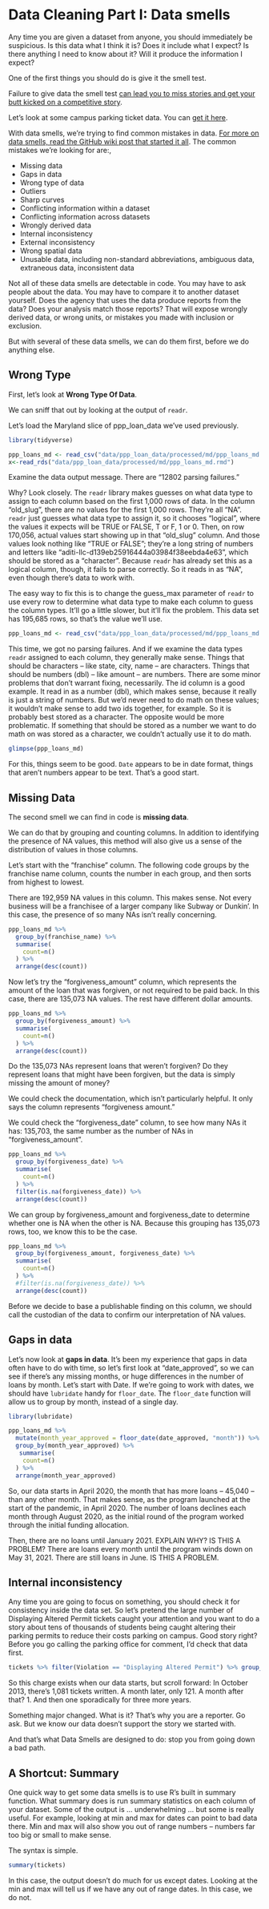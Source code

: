 # Data Cleaning Part I: Data smells

Any time you are given a dataset from anyone, you should immediately be suspicious. Is this data what I think it is? Does it include what I expect? Is there anything I need to know about it? Will it produce the information I expect?

One of the first things you should do is give it the smell test. 

Failure to give data the smell test [can lead you to miss stories and get your butt kicked on a competitive story](https://source.opennews.org/en-US/learning/handling-data-about-race-and-ethnicity/).

Let's look at some campus parking ticket data. You can [get it here](https://unl.box.com/s/3c5kx2i5iouc52ty46k4js412u48yajr).

With data smells, we're trying to find common mistakes in data. [For more on data smells, read the GitHub wiki post that started it all](https://github.com/nikeiubel/data-smells/wiki/Ensuring-Accuracy-in-Data-Journalism). The common mistakes we're looking for are:,

* Missing data
* Gaps in data
* Wrong type of data
* Outliers
* Sharp curves
* Conflicting information within a dataset
* Conflicting information across datasets
* Wrongly derived data
* Internal inconsistency
* External inconsistency
* Wrong spatial data
* Unusable data, including non-standard abbreviations, ambiguous data, extraneous data, inconsistent data

Not all of these data smells are detectable in code. You may have to ask people about the data. You may have to compare it to another dataset yourself. Does the agency that uses the data produce reports from the data? Does your analysis match those reports? That will expose wrongly derived data, or wrong units, or mistakes you made with inclusion or exclusion.

But with several of these data smells, we can do them first, before we do anything else. 

## Wrong Type

First, let's look at **Wrong Type Of Data**. 

We can sniff that out by looking at the output of `readr`. 

Let's load the Maryland slice of ppp_loan_data we've used previously.

```r
library(tidyverse)
```

```r
ppp_loans_md <- read_csv("data/ppp_loan_data/processed/md/ppp_loans_md.csv.gz")
x<-read_rds("data/ppp_loan_data/processed/md/ppp_loans_md.rmd")

```
Examine the data output message. There are "12802 parsing failures."

Why? Look closely. The `readr` library makes guesses on what data type to assign to each column based on the first 1,000 rows of data.  In the column "old_slug", there are no values for the first 1,000 rows.  They're all "NA".  `readr` just guesses what data type to assign it, so it chooses "logical", where the values it expects will be TRUE or FALSE, T or F, 1 or 0.  Then, on row 170,056, actual values start showing up in that "old_slug" column.  And those values look nothing like "TRUE or FALSE"; they're a long string of numbers and letters like "aditi-llc-d139eb25916444a03984f38eebda4e63", which should be stored as a "character".  Because `readr` has already set this as a logical column, though, it fails to parse correctly.  So it reads in as "NA", even though there's data to work with. 

The easy way to fix this is to change the guess_max parameter of `readr` to use every row to determine what data type to make each column to guess the column types. It'll go a little slower, but it'll fix the problem.  This data set has 195,685 rows, so that's the value we'll use. 

```r
ppp_loans_md <- read_csv("data/ppp_loan_data/processed/md/ppp_loans_md.csv.gz", guess_max=195865)
```
This time, we got no parsing failures.  And if we examine the data types `readr` assigned to each column, they generally make sense. Things that should be characters -- like state, city, name -- are characters. Things that should be numbers (dbl) -- like amount -- are numbers.  There are some minor problems that don't warrant fixing, necessarily.  The id column is a good example.  It read in as a number (dbl), which makes sense, because it really is just a string of numbers.  But we'd never need to do math on these values; it wouldn't make sense to add two ids together, for example.  So it is probably best stored as a character. The opposite would be more problematic.  If something that should be stored as a number we want to do math on was stored as a character, we couldn't actually use it to do math. 

```r
glimpse(ppp_loans_md)
```
For this, things seem to be good. `Date` appears to be in date format, things that aren't numbers appear to be text. That's a good start.

## Missing Data

The second smell we can find in code is **missing data**. 

We can do that by grouping and counting columns. In addition to identifying the presence of NA values, this method will also give us a sense of the distribution of values in those columns. 

Let's start with the "franchise" column. The following code groups by the franchise name column, counts the number in each group, and then sorts from highest to lowest.   

There are 192,959 NA values in this column.  This makes sense. Not every business will be a franchisee of a larger company like Subway or Dunkin'. In this case, the presence of so many NAs isn't really concerning. 

```r

ppp_loans_md %>% 
  group_by(franchise_name) %>% 
  summarise(
    count=n()
  ) %>%
  arrange(desc(count))
```
Now let's try the "forgiveness_amount" column, which represents the amount of the loan that was forgiven, or not required to be paid back. In this case, there are 135,073 NA values. The rest have different dollar amounts.  

```r

ppp_loans_md %>% 
  group_by(forgiveness_amount) %>% 
  summarise(
    count=n()
  ) %>%
  arrange(desc(count))
```
Do the 135,073 NAs represent loans that weren't forgiven? Do they represent loans that might have been forgiven, but the data is simply missing the amount of money?  

We could check the documentation, which isn't particularly helpful.  It only says the column represents "forgiveness amount." 

We could check the "forgiveness_date" column, to see how many NAs it has: 135,703, the same number as the number of NAs in "forgiveness_amount".   

```r

ppp_loans_md %>% 
  group_by(forgiveness_date) %>% 
  summarise(
    count=n()
  ) %>%
  filter(is.na(forgiveness_date)) %>%
  arrange(desc(count))
```

We can group by forgiveness_amount and forgiveness_date to determine whether one is NA when the other is NA.  Because this grouping has 135,073 rows, too, we know this to be the case. 

```r
ppp_loans_md %>%
  group_by(forgiveness_amount, forgiveness_date) %>%
  summarise(
    count=n()
  ) %>%
  #filter(is.na(forgiveness_date)) %>%
  arrange(desc(count))

```

Before we decide to base a publishable finding on this column, we should call the custodian of the data to confirm our interpretation of NA values. 

## Gaps in data

Let's now look at **gaps in data**. It's been my experience that gaps in data often have to do with time, so let's first look at "date_approved", so we can see if there's any missing months, or huge differences in the number of loans by month. Let's start with Date. If we're going to work with dates, we should have `lubridate` handy for `floor_date`. The `floor_date` function will allow us to group by month, instead of a single day. 

```r
library(lubridate)
```


```r
ppp_loans_md %>% 
  mutate(month_year_approved = floor_date(date_approved, "month")) %>%
  group_by(month_year_approved) %>% 
   summarise(
    count=n()
  ) %>%
  arrange(month_year_approved)
```

So, our data starts in April 2020, the month that has more loans -- 45,040 -- than any other month.  That makes sense, as the program launched at the start of the pandemic, in April 2020.  The number of loans declines each month through August 2020, as the initial round of the program worked through the initial funding allocation.  

Then, there are no loans until January 2021. EXPLAIN WHY? IS THIS A PROBLEM?  There are loans every month until the program winds down on May 31, 2021.  There are still loans in June.  IS THIS A PROBLEM.   

## Internal inconsistency

Any time you are going to focus on something, you should check it for consistency inside the data set. So let's pretend the large number of Displaying Altered Permit tickets caught your attention and you want to do a story about tens of thousands of students being caught altering their parking permits to reduce their costs parking on campus. Good story right? Before you go calling the parking office for comment, I'd check that data first. 

```r
tickets %>% filter(Violation == "Displaying Altered Permit") %>% group_by(floor_date(Date, "month")) %>% tally()
```

So this charge exists when our data starts, but scroll forward: In October 2013, there's 1,081 tickets written. A month later, only 121. A month after that? 1. And then one sporadically for three more years. 

Something major changed. What is it? That's why you are a reporter. Go ask. But we know our data doesn't support the story we started with.

And that's what Data Smells are designed to do: stop you from going down a bad path.

## A Shortcut: Summary

One quick way to get some data smells is to use R's built in summary function. What summary does is run summary statistics on each column of your dataset. Some of the output is ... underwhelming ... but some is really useful. For example,  looking at min and max for dates can point to bad data there. Min and max will also show you out of range numbers -- numbers far too big or small to make sense. 

The syntax is simple. 

```r
summary(tickets)
```

In this case, the output doesn't do much for us except dates. Looking at the min and max will tell us if we have any out of range dates. In this case, we do not. 

